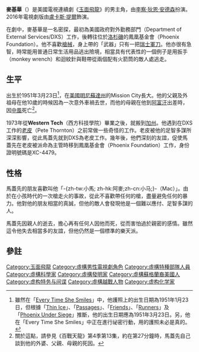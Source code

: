 {{Link style|time=2015-12-13T16:14:56+00:00}}
{{noteTA
|T=zh-hk:麥基華; zh-tw:馬蓋先 (角色); zh-cn:马盖先;
|1=zh-hk:麥基華; zh-tw:馬蓋先; zh-cn:马盖先;
|2=zh-hans:百战天龙; zh-tw:百戰天龍; zh-hk:玉面飛龍;}}
{{Infobox character
| colour      = #d6d6ff
| colour text = 
| name        = 麥基華<br />Angus MacGyver
| image       =
| imagesize   = 200px
| caption     = [[李察·狄恩·安德森|李察·狄恩·安德森]]飾演的麥基華
| first       = "Pilot"
| last        = "MacGyver: Trail to Doomsday"
| creator     = [[Lee_David_Zlotoff|Lee David Zlotoff]]
| portrayer   = [[李察·狄恩·安德森|李察·狄恩·安德森]]<br />Sean Wohland（年輕版）<br />[[盧卡斯·提爾|盧卡斯·提爾]]（2016年版）
| gender      = 男性
| age         = 34－41歲
| born        = {{birth date|1951|3|23}}
| death       = 
| occupation  = [[特工|特工]]
| family      = Ellen Jackson<small>（母親）</small><br />James MacGyver<small>（父親）</small><br>Sean Angus Malloy（兒子）
| relatives   = Harry Jackson<small>（外祖父）</small><br />Cecilia Jackson<small>（外祖母）</small>
| residence   = {{USA}}[[加州|加州]] [[洛杉磯|洛杉磯]]
| nationality = {{USA}}
}}

'''麥基華'''（{{lang-en|'''Angus MacGyver'''}}）是美國電視連續劇《[[玉面飛龍|玉面飛龍]]》的男主角，由[[李察·狄恩·安德森|李察·狄恩·安德森]]扮演。2016年電視劇版由[[盧卡斯·提爾|盧卡斯·提爾]]飾演。

在劇中，麥基華是一名密探，最初為美國政府對外勤務部門（Department of External Services/DXS）工作，後轉往位於[[洛杉磯|洛杉磯]]的鳳凰基金會（Phoenix Foundation）。他不喜歡[[槍械|槍械]]，身上帶的「武器」只有一把[[瑞士軍刀|瑞士軍刀]]。他亦很有急智，時常能用普通日常生活用品逃出險境，相當具有代表性的一個例子是用扳手（monkey wrench）和迴紋針與鞋帶從兩個配有火箭筒的敵人處逃走。

== 生平 ==
出生於1951年3月23日<ref>雖然在「[[:en:Every_Time_She_Smiles_(MacGyver_episode)|Every Time She Smiles]]」中，他護照上的出生日期為1951年1月23日，但根據「[[:en:Thin_Ice_(MacGyver_episode)|Thin Ice]]」、「[[:en:Passages_(MacGyver_episode)|Passages]]」、「[[:en:Friends_(MacGyver_episode)|Friends]]」、「[[:en:Runners_(MacGyver_episode)|Runners]]」及「[[:en:Phoenix_Under_Siege_(MacGyver_episode)|Phoenix Under Siege]]」推斷，他的出生日期應為1951年3月23日。另，他在「Every Time She Smiles」中正在進行祕密行動，用的護照未必是真的。</ref>，在[[美國|美國]][[明尼蘇達州|明尼蘇達州]]的Mission City長大。他的父親及外祖母在他10歲的時候因為一次意外車禍去世，而他的母親在他到[[阿富汗|阿富汗]]出差時，因[[中風|中風]]死亡<ref>關於這點，請參見《百戰天龍》第4季第13集，約在第27分鐘時，馬蓋先自己談到他的外婆、父親、母親的死因。</ref>。

1973年從'''Western Tech'''（西方科技學院）畢業之後，就搬到[[加州|加州]]。他遇到在DXS工作的[[老皮|老皮]]（Pete Thornton）之前常做一些奇怪的工作。老皮被他的足智多謀所深深影響，從此馬蓋先就到DXS為老皮工作。幾年後，他們深刻的友誼，促使馬蓋先在老皮被派命為主管時移到鳳凰基金會（Phoenix Foundation）工作，身份證明號碼是XC-4479。

== 性格 ==
馬蓋先的朋友喜歡叫他「-{zh-tw:小馬; zh-hk:阿麥;zh-cn:小马;}-（Mac）」。由於在小孩時代的一次槍走火的事故，從此不喜歡帶任何的槍，盡量避免任何的暴力。他對他的朋友相當的真誠，但他的敵人會發現他是一個難以應付、足智多謀的人。

馬蓋先因親人的逝去，擔心再有任何人因他而死，從而害怕過於親密的感情。雖然這令他失去相當多的友誼，但他仍然是一個標準的樂天派。

== 參註 ==
{{reflist}}

<!---{{MacGyver}}--->

{{DEFAULTSORT:Macgyver, Angus}}
[[Category:玉面飛龍|Category:玉面飛龍]]
[[Category:虛構男性電視劇角色|Category:虛構男性電視劇角色]]
[[Category:虛構特種部隊人員|Category:虛構特種部隊人員]]
[[Category:虛構科學家|Category:虛構科學家]]
[[Category:虛構發明家|Category:虛構發明家]]
[[Category:虛構蘇格蘭裔美國人|Category:虛構蘇格蘭裔美國人]]
[[Category:虚构特务与间谍|Category:虚构特务与间谍]]
[[Category:虛構越戰人物|Category:虛構越戰人物]]
[[Category:虚构化学家|Category:虚构化学家]]